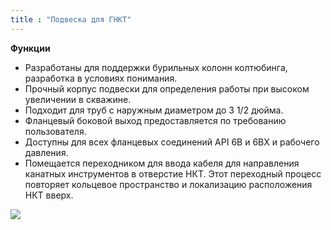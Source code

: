 ```yaml
---
title : "Подвеска для ГНКТ"
---
```


**Функции**

*   Разработаны для поддержки бурильных колонн колтюбинга, разработка в условиях понимания.
*   Прочный корпус подвески для определения работы при высоком увеличении в скважине.
*   Подходит для труб с наружным диаметром до 3 1/2 дюйма.
*   Фланцевый боковой выход предоставляется по требованию пользователя.
*   Доступны для всех фланцевых соединений API 6B и 6BX и рабочего давления.
*   Помещается переходником для ввода кабеля для направления канатных инструментов в отверстие НКТ. Этот переходный процесс повторяет кольцевое пространство и локализацию расположения НКТ вверх.

<img src="./quick-test-subs-2.png" />
